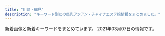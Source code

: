 ```yaml
---
title: "川崎・鶴見"
description: "キーワード別にの巨乳アジアン・チャイナエステ嬢情報をまとめました。"
---
```


新着画像と新着キーワードをまとめています。
2021年03月07日の情報です。

<DmmAffiliateIns />
<KeywordTable
  shops={
    [
    {
        "station": "JR\u9db4\u898b\u99c5\u6771\u53e3",
        "url": "https://hatsukoi.est.cm/",
        "keywords": {},
        "name": "\u521d\u604b",
        "img_links": []
    },
    {
        "name": "\u723d\u3084\u304b\u306a\u671d",
        "station": "JR\u5ddd\u5d0e\u99c5\u6771\u53e3",
        "keywords": {},
        "img_links": [
            "http://massage-salon.xyz/wp-content/uploads/2018/04/s4.jpg",
            "http://massage-salon.xyz/wp-content/uploads/2018/12/img_6766.jpg",
            "http://massage-salon.xyz/wp-content/uploads/2018/04/s3-500x467.jpg",
            "http://massage-salon.xyz/wp-content/uploads/2018/12/img_6768.jpg",
            "http://massage-salon.xyz/wp-content/uploads/2019/02/IMG_0144.jpg",
            "http://massage-salon.xyz/wp-content/themes/template-salon2/images/header-tel.png",
            "http://massage-salon.xyz/wp-content/uploads/2019/02/IMG_0142-500x750.jpg",
            "http://massage-salon.xyz/wp-content/uploads/2018/04/s3.jpg",
            "http://massage-salon.xyz/wp-content/themes/template-salon2/images/main3.jpg",
            "http://massage-salon.xyz/wp-content/uploads/2018/04/s2.jpg",
            "http://massage-salon.xyz/wp-content/uploads/2018/04/s4-500x467.jpg",
            "http://massage-salon.xyz/wp-content/uploads/2019/02/IMG_0144-185x300.jpg",
            "http://massage-salon.xyz/wp-content/uploads/2019/02/IMG_0144-500x750.jpg",
            "http://massage-salon.xyz/wp-content/uploads/2018/04/s2-500x467.jpg",
            "http://massage-salon.xyz/wp-content/themes/template-salon2/images/noimg.jpg",
            "http://massage-salon.xyz/wp-content/themes/template-salon2/images/main2.jpg",
            "http://massage-salon.xyz/wp-content/uploads/2019/03/IMG_0208-300x200.jpg",
            "http://massage-salon.xyz/wp-content/uploads/2018/04/s1-500x466.jpg",
            "http://cdn.dino-es.com/images/logo/200x40DinoEs.png",
            "http://massage-salon.xyz/wp-content/uploads/2018/04/s1.jpg",
            "http://massage-salon.xyz/wp-content/uploads/2019/02/IMG_0142-686x1024.jpg",
            "http://massage-salon.xyz/wp-content/uploads/2019/02/IMG_0142-201x300.jpg",
            "http://massage-salon.xyz/wp-content/themes/template-salon2/images/main1.jpg"
        ],
        "url": "http://massage-salon.xyz/"
    },
    {
        "station": "JR\u9db4\u898b\u99c5\u6771\u53e3",
        "keywords": {},
        "img_links": [],
        "name": "\u4eba\u9b5a\u306e\u604b",
        "url": "http://genkimori.ests.jp/"
    },
    {
        "keywords": {
            "E": 6,
            "D": 52,
            "86": 22,
            "82": 4,
            "85": 10,
            "87": 22
        },
        "station": "JR\u5ddd\u5d0e\u99c5\u6771\u53e3",
        "img_links": [
            "http://deli-esthe.jpn.mn/images/sp_tit_new.png",
            "http://deli-esthe.jpn.mn/images/img_tel.png",
            "http://deli-esthe.jpn.mn/photos/sites/66/2020/06/2020062113130967.jpg",
            "http://deli-esthe.jpn.mn/photos/sites/66/2020/10/2020100319272810.jpg",
            "http://deli-esthe.jpn.mn/images/sp_tit_staff02.png",
            "http://deli-esthe.jpn.mn/photos/sites/66/2019/12/2019120511182484.jpg",
            "http://deli-esthe.jpn.mn/images/tit_staff02.png",
            "http://deli-esthe.jpn.mn/images/maining.jpg",
            "http://deli-esthe.jpn.mn/images/top.jpg",
            "http://deli-esthe.jpn.mn/photos/sites/66/2020/06/2020062611321468.jpg",
            "http://deli-esthe.jpn.mn/images/tit_therapist.png",
            "http://deli-esthe.jpn.mn/images/tit_staff01.png",
            "http://deli-esthe.jpn.mn/photos/sites/66/2020/10/2020100318511352.jpg",
            "http://deli-esthe.jpn.mn/photos/sites/66/2019/12/2019120317372670.jpg",
            "http://deli-esthe.jpn.mn/photos/sites/66/2020/10/2020100319264630.jpg",
            "http://deli-esthe.jpn.mn/images/sp_tit_staff01.png",
            "http://deli-esthe.jpn.mn/photos/sites/66/2019/12/2019120317385167.jpg",
            "http://deli-esthe.jpn.mn/images/card.jpg",
            "http://deli-esthe.jpn.mn/photos/sites/66/2020/10/2020100319300327.jpg",
            "http://deli-esthe.jpn.mn/images/tit_new.png",
            "http://deli-esthe.jpn.mn/images/room3.jpg",
            "http://deli-esthe.jpn.mn/photos/sites/66/2020/10/2020100411161121.jpg",
            "http://deli-esthe.jpn.mn/images/sp_tit_therapist.png",
            "http://deli-esthe.jpn.mn/photos/sites/66/2020/10/2020101912375463.jpg",
            "http://deli-esthe.jpn.mn/images/sp_top.jpg",
            "http://deli-esthe.jpn.mn/photos/sites/66/2020/10/2020100411161767.jpg",
            "http://deli-esthe.jpn.mn/photos/sites/66/2020/10/2020100318512022.jpg",
            "http://deli-esthe.jpn.mn/images/room4.jpg",
            "http://deli-esthe.jpn.mn/images/room1.jpg",
            "http://deli-esthe.jpn.mn/images/room2.jpg",
            "http://deli-esthe.jpn.mn/photos/sites/66/2020/10/202010031927555.jpg",
            "http://deli-esthe.jpn.mn/photos/sites/66/2020/10/2020100319265441.jpg"
        ],
        "url": "http://deli-esthe.jpn.mn/",
        "name": "\u307c\u304f\u306e\u30c7\u30ea\u30a8\u30b9\u30c6"
    },
    {
        "keywords": {},
        "img_links": [],
        "url": "http://good.abnavi.info/",
        "name": "GooD",
        "station": "JR\u9db4\u898b\u99c5\u6771\u53e3"
    },
    {
        "station": "JR\u77e2\u5411\u99c5",
        "keywords": {
            "E": 14,
            "D": 14
        },
        "name": "For You",
        "img_links": [
            "http://nymphe-est.xyz/img/cast2/img2.jpg",
            "http://nymphe-est.xyz/img/tit5.png",
            "http://nymphe-est.xyz/img/tel2.png",
            "http://nymphe-est.xyz/img/cast1/img2-s.jpg",
            "http://nymphe-est.xyz/img/cast5/img1-s.jpg",
            "http://nymphe-est.xyz/img/cast5/img2-s.jpg",
            "http://nymphe-est.xyz/img/cast3/img1.jpg",
            "http://nymphe-est.xyz/img/cast3/img2.jpg",
            "http://nymphe-est.xyz/img/tit3.png",
            "http://nymphe-est.xyz/img/tit1.png",
            "http://nymphe-est.xyz/img/cast2/img3.jpg",
            "http://nymphe-est.xyz/img/cast3/img1-s.jpg",
            "http://nymphe-est.xyz/img/cast5/img3-s.jpg",
            "http://nymphe-est.xyz/img/cast3/img2-s.jpg",
            "http://nymphe-est.xyz/img/slide2-1.jpg",
            "http://nymphe-est.xyz/img/cast3/img3-s.jpg",
            "http://nymphe-est.xyz/img/phone.png",
            "http://nymphe-est.xyz/img/m6.png",
            "http://nymphe-est.xyz/img/m4.png",
            "http://nymphe-est.xyz/img/open.png",
            "http://nymphe-est.xyz/img/cg04.jpg",
            "http://nymphe-est.xyz/img/cast2/img1.jpg",
            "http://nymphe-est.xyz/img/cast5/img3.jpg",
            "http://nymphe-est.xyz/img/m1.png",
            "http://nymphe-est.xyz/img/tit2.png",
            "http://nymphe-est.xyz/img/cast1/img1.jpg",
            "http://nymphe-est.xyz/img/slide2-4.jpg",
            "http://nymphe-est.xyz/img/cast4/img2.jpg",
            "http://nymphe-est.xyz/img/cast4/img1-s.jpg",
            "http://nymphe-est.xyz/img/cast1/img1-s.jpg",
            "http://nymphe-est.xyz/img/cp-desc1sp.png",
            "http://nymphe-est.xyz/img/cp-ttl.png",
            "http://nymphe-est.xyz/img/cast6/img2.jpg",
            "http://nymphe-est.xyz/img/cast5/img1.jpg",
            "http://nymphe-est.xyz/img/cast5/img2.jpg",
            "http://nymphe-est.xyz/img/tit6.png",
            "http://nymphe-est.xyz/img/cast6/img2-s.jpg",
            "http://nymphe-est.xyz/img/cg03.jpg",
            "http://nymphe-est.xyz/img/cp-desc1.png",
            "http://nymphe-est.xyz/img/slide2-3.jpg",
            "http://nymphe-est.xyz/img/cast4/img1.jpg",
            "http://nymphe-est.xyz/img/cast6/img3.jpg",
            "http://nymphe-est.xyz/img/cast6/img1-s.jpg",
            "http://nymphe-est.xyz/img/cast1/img2.jpg",
            "http://nymphe-est.xyz/img/cast6/img1.jpg",
            "http://nymphe-est.xyz/img/cast2/img2-s.jpg",
            "http://nymphe-est.xyz/img/slide2-2.jpg",
            "http://nymphe-est.xyz/img/m2.png",
            "http://nymphe-est.xyz/img/cast2/img3-s.jpg",
            "http://nymphe-est.xyz/img/h1.png",
            "http://nymphe-est.xyz/img/cast2/img1-s.jpg",
            "http://nymphe-est.xyz/img/cast3/img3.jpg",
            "http://nymphe-est.xyz/img/cg01.jpg",
            "http://nymphe-est.xyz/img/m5.png",
            "http://nymphe-est.xyz/img/tit4.png",
            "http://nymphe-est.xyz/img/cg02.jpg",
            "http://nymphe-est.xyz/img/cast4/img2-s.jpg",
            "http://nymphe-est.xyz/img/cast6/img3-s.jpg",
            "http://nymphe-est.xyz/img/m3.png"
        ],
        "url": "http://nymphe-est.xyz/"
    },
    {
        "keywords": {
            "\u4e73": 2,
            "\u30bb\u30af\u30b7\u30fc": 4
        },
        "url": "http://www.crownman.tank.jp/",
        "name": "\u30af\u30e9\u30a6\u30f3\u30fbCrown",
        "station": "JR\u9db4\u898b\u99c5",
        "img_links": [
            "http://www.crownman.tank.jp/public/20191102-172721-416.jpeg",
            "http://www.crownman.tank.jp/public/20190103-235102-103.jpeg",
            "http://www.crownman.tank.jp/public/20210208-142304-974.jpeg",
            "http://www.crownman.tank.jp/public/20200922-152824-158.jpeg",
            "http://www.crownman.tank.jp/public/20190614-225752-699.jpeg",
            "http://www.crownman.tank.jp/public/20190928-012818-601.png",
            "http://www.crownman.tank.jp/public/20190404-200155-177.jpeg",
            "http://www.crownman.tank.jp/public/20190410-032921-983.jpeg",
            "http://www.crownman.tank.jp/public/20191208-161631-393.jpeg",
            "http://www.crownman.tank.jp/public/20181102-021404-733.jpeg",
            "http://www.crownman.tank.jp/images/scrollToTop.png",
            "http://www.crownman.tank.jp/public/20190809-023452-629.jpeg",
            "http://www.crownman.tank.jp/public/20210227-233346-627.jpeg",
            "http://www.crownman.tank.jp/public/20190512-114325-285.jpeg",
            "http://www.crownman.tank.jp/images/guest.png",
            "http://www.crownman.tank.jp/images/fj.png",
            "http://www.crownman.tank.jp/public/20200829-204316-579.jpeg",
            "http://www.crownman.tank.jp/public/20210226-091700-151.jpeg",
            "http://www.crownman.tank.jp/public/20181101-091932-723.jpeg",
            "http://www.crownman.tank.jp/images/contact.png",
            "http://www.crownman.tank.jp/ueditor/php/upload/image/20200828/1598625782230952.jpeg",
            "http://www.crownman.tank.jp/images/zj.png",
            "http://www.crownman.tank.jp/images/h3.jpg",
            "http://www.crownman.tank.jp/public/20181102-021343-999.jpeg",
            "http://www.crownman.tank.jp/public/20190928-232507-304.jpeg",
            "http://www.crownman.tank.jp/images/h02.jpg",
            "http://www.crownman.tank.jp/images/br.png",
            "http://www.crownman.tank.jp/public/20191122-211211-352.jpeg",
            "http://www.crownman.tank.jp/public/20191220-000813-127.jpeg",
            "http://www.crownman.tank.jp/public/20210128-093735-441.jpeg",
            "http://www.crownman.tank.jp/images/jt.png",
            "http://www.crownman.tank.jp/public/20210129-124855-823.jpeg",
            "http://www.crownman.tank.jp/ueditor/php/upload/image/20181102/1541123069868367.jpg",
            "http://www.crownman.tank.jp/images/h5.jpg",
            "http://www.crownman.tank.jp/images/br1.png",
            "http://www.crownman.tank.jp/images/xw.png",
            "http://www.crownman.tank.jp/public/20201225-105416-366.jpeg",
            "http://www.crownman.tank.jp/public/20210205-163450-850.jpeg",
            "http://www.crownman.tank.jp/public/20210205-013920-405.jpeg",
            "http://www.crownman.tank.jp/public/20201024-121027-887.jpeg",
            "http://www.crownman.tank.jp/public/20181126-115300-843.jpeg",
            "http://www.crownman.tank.jp/public/20201016-024617-911.jpeg",
            "http://www.crownman.tank.jp/public/20201010-151120-691.jpeg",
            "http://www.crownman.tank.jp/public/20181103-143855-981.jpeg",
            "http://www.crownman.tank.jp/public/20190321-014538-796.jpeg",
            "http://www.crownman.tank.jp/public/20200829-001214-615.jpeg",
            "http://www.crownman.tank.jp/public/20181102-021325-742.jpeg",
            "http://www.crownman.tank.jp/images/h01.jpg",
            "http://www.crownman.tank.jp/public/20201114-223303-188.jpeg",
            "http://www.crownman.tank.jp/public/20210219-091840-338.jpeg",
            "http://www.crownman.tank.jp/public/20210217-094543-773.jpeg",
            "http://www.crownman.tank.jp/images/lj.png",
            "http://www.crownman.tank.jp/public/20201015-184159-562.jpeg",
            "http://www.crownman.tank.jp/public/20191030-124226-262.jpeg",
            "http://www.crownman.tank.jp/public/20190516-130732-500.jpeg",
            "http://www.crownman.tank.jp/images/lyb.png",
            "http://www.crownman.tank.jp/public/20191115-170126-469.jpeg",
            "http://www.crownman.tank.jp/public/20201211-095701-493.jpeg",
            "http://www.crownman.tank.jp/public/20201211-095449-581.jpeg",
            "http://www.crownman.tank.jp/public/20210225-132107-806.jpeg",
            "http://www.crownman.tank.jp/images/h4.jpg",
            "http://www.crownman.tank.jp/public/20210214-132800-589.jpeg",
            "http://www.crownman.tank.jp/public/20181102-021419-221.jpeg"
        ]
    },
    {
        "keywords": {
            "100": 1,
            "\u30bb\u30af\u30b7\u30fc": 8,
            "G": 13,
            "\u30c0\u30a4\u30ca\u30de\u30a4\u30c8": 1
        },
        "img_links": [
            "https://www.pal-spa.com/img/blog/palspa_blog_20200316_aya6.jpg",
            "https://www.pal-spa.com/img/girl/pickup/pickup20200104064211.jpg",
            "https://www.pal-spa.com/img/girl/list/slist32552450a07c5e6fcf616569ce56276f28.jpg",
            "https://www.pal-spa.com/img/girl/list/sface9b20525be57ec14c2cab254b7f38bd4df.jpg",
            "https://www.pal-spa.com/img/girl/main/smain91489e4bc2f68cb6c1df5f2c0780e53ef2.jpg",
            "https://www.pal-spa.com/img/girl/main/smain212a4782a043e7ca29f58aba8d6552a2d6e.jpg",
            "https://www.pal-spa.com/img/girl/main/smain821caefc8aa890323cc659f5abf9da1937.jpg",
            "https://www.pal-spa.com/img/blog/palspa_blog_20200316_aya2.jpg",
            "https://www.pal-spa.com/img/girl/main/smain321552450a07c5e6fcf616569ce56276f28.jpg",
            "https://www.pal-spa.com/img/girl/main/smain349afba4e500f33ea543f800c8238c1f49.jpg",
            "https://www.pal-spa.com/img/material/noimg_b.jpg",
            "https://www.pal-spa.com/img/blog/postimage20191201161433.jpg",
            "https://www.pal-spa.com/img/blog/palspa_blog_20200113_miyuki7.jpg",
            "https://www.pal-spa.com/img/girl/main/smain31aa1148d56856a2cfde4a3dfdd8d1c5ed.jpg",
            "https://www.pal-spa.com/img/blog/postimage20210128110639.jpg",
            "https://www.pal-spa.com/img/blog/palspa_blog_20191204_erica4.jpg",
            "https://www.pal-spa.com/img/girl/main/smain2944975d1e88a92635112090a18fddfe496.jpg",
            "https://www.pal-spa.com/img/material/noimg_m.jpg",
            "https://www.pal-spa.com/img/blog/palspa_blog_20191201_kiki3.jpg",
            "https://www.pal-spa.com/img/girl/main/smain251b45d339d6509c6b7779e499e2a9b6ba6.jpg",
            "https://www.pal-spa.com/img/material/noimg_west.jpg",
            "https://www.pal-spa.com/img/camp/20210303_newface.jpg",
            "https://www.pal-spa.com/img/girl/main/smain252b45d339d6509c6b7779e499e2a9b6ba6.jpg",
            "https://www.pal-spa.com/img/girl/pickup/pickup20200822150116.jpg",
            "https://www.pal-spa.com/img/camp/camp_20210201.jpg",
            "https://www.pal-spa.com/img/girl/main/smain254b45d339d6509c6b7779e499e2a9b6ba6.jpg",
            "https://www.pal-spa.com/img/blog/palspa_blog_20191204_izumi5.jpg",
            "https://www.pal-spa.com/img/girl/list/swest34fb1e5b054a6796aafb6d24f36ac90950.jpg",
            "https://www.pal-spa.com/img/girl/list/swest259a92ee295305fdbc6e4cd5a68dad5216.jpg",
            "https://www.pal-spa.com/img/blog/palspa_blog_20191201_kiki5.jpg",
            "https://www.pal-spa.com/img/blog/postimage20200112225143.jpg",
            "https://www.pal-spa.com/img/blog/palspa_blog_20191201_kiki4.jpg",
            "https://www.pal-spa.com/img/girl/list/swest21a4782a043e7ca29f58aba8d6552a2d6e.jpg",
            "https://www.pal-spa.com/img/girl/main/smain32344cc176e6519c5cfcaa30cdb6b3d4ae6.jpg",
            "https://www.pal-spa.com/img/girl/list/slist2384c844601b0fd2f7aabfe4a5a12163b7.jpg",
            "https://www.pal-spa.com/img/girl/list/sface21a4782a043e7ca29f58aba8d6552a2d6e.jpg",
            "https://www.pal-spa.com/img/material/massage_sentai1.jpg",
            "https://www.pal-spa.com/img/girl/pickup/pickup20200923134207.jpg",
            "https://www.pal-spa.com/img/girl/list/slist9224bead323710d8ed7f0640125518c54.jpg",
            "https://www.pal-spa.com/img/girl/main/smain255b45d339d6509c6b7779e499e2a9b6ba6.jpg",
            "https://www.pal-spa.com/img/girl/main/smain424a6d03832c91a865b6562a3dc842e51a.jpg",
            "https://www.pal-spa.com/img/blog/palspa_blog_20191201_aica2.jpg",
            "https://www.pal-spa.com/img/girl/main/smain311813891f0a4f13a5dcec2552f803dff41.jpg",
            "https://www.pal-spa.com/img/girl/list/sface8aaf0584954cf78c6fa0e4d5235d359c9.jpg",
            "https://www.pal-spa.com/img/blog/palspa_blog_20200803_ai1.jpg",
            "https://www.pal-spa.com/img/blog/palspa_blog_20200113_miyuki8.jpg",
            "https://www.pal-spa.com/img/girl/list/slist29b91c9bcc8e157811f43836e0e81c7a7e.jpg",
            "https://www.pal-spa.com/img/blog/palspa_blog_20200113_miyuki1.jpg",
            "https://www.pal-spa.com/img/girl/list/slist41179e3d7fbd9c1dd52f6aa2a671ce0bd.jpg",
            "https://www.pal-spa.com/img/blog/palspa_blog_20200316_aya10.jpg",
            "https://www.pal-spa.com/img/girl/main/smain32244cc176e6519c5cfcaa30cdb6b3d4ae6.jpg",
            "https://www.pal-spa.com/img/girl/list/slist256b08026e0fe59c124751f4ba2dce9484.jpg",
            "https://www.pal-spa.com/img/blog/palspa_blog_20200316_aya1.jpg",
            "https://www.pal-spa.com/img/girl/main/smain3448922ce8484534d2b75a91ab7a300e6de.jpg",
            "https://www.pal-spa.com/img/girl/list/sface24254584407bed049e349a41c5443a4345.jpg",
            "https://www.pal-spa.com/img/blog/palspa_blog_20191201_yui5.jpg",
            "https://www.pal-spa.com/img/girl/list/swest31f19f00dae05be97f6dce6cb5dbe8eec8.jpg",
            "https://www.pal-spa.com/img/blog/palspa_blog_20200113_miyuki3.jpg",
            "https://www.pal-spa.com/img/girl/pickup/pickup20210120104719.jpg",
            "https://www.pal-spa.com/img/blog/palspa_blog_20191201_aica6.jpg",
            "https://www.pal-spa.com/img/girl/list/slist31991bce11ee745ecab812af3ff1cb34c6.jpg",
            "https://www.pal-spa.com/img/girl/list/sface2934a16061b4519bc353f475021810bbc2.jpg",
            "https://www.pal-spa.com/img/material/massage_siatu2.jpg",
            "https://www.pal-spa.com/img/girl/main/smain3438922ce8484534d2b75a91ab7a300e6de.jpg",
            "https://www.pal-spa.com/img/girl/list/slist2803b6e28547718e5f6d36e0d1c631fbcd.jpg",
            "https://www.pal-spa.com/img/girl/main/smain2924975d1e88a92635112090a18fddfe496.jpg",
            "https://www.pal-spa.com/img/blog/palspa_blog_20200803_ai9.jpg",
            "https://www.pal-spa.com/img/girl/main/smain314f04254ecea9c57f49748c46b01a7664c.jpg",
            "https://www.pal-spa.com/img/blog/palspa_blog_20200316_aya11.jpg",
            "https://www.pal-spa.com/img/blog/palspa_blog_20191201_yui6.jpg",
            "https://www.pal-spa.com/img/girl/list/sface232be10adc295a0fc3adfdb5b77838c4a7.jpg",
            "https://www.pal-spa.com/img/blog/palspa_blog_20200803_ai4.jpg",
            "https://www.pal-spa.com/img/material/massage_siatu1.jpg",
            "https://www.pal-spa.com/img/blog/palspa_blog_20191204_izumi3.jpg",
            "https://www.pal-spa.com/img/girl/main/smain32544cc176e6519c5cfcaa30cdb6b3d4ae6.jpg",
            "https://www.pal-spa.com/img/girl/main/smain295c66d8a8ea77ad563b7a5d4d245be38c5.jpg",
            "https://www.pal-spa.com/img/girl/main/smain92489e4bc2f68cb6c1df5f2c0780e53ef2.jpg",
            "https://www.pal-spa.com/img/girl/list/slist34fb1e5b054a6796aafb6d24f36ac90950.jpg",
            "https://www.pal-spa.com/img/girl/main/smain28209dcea86d45d39c34084233d3f05abd3.jpg",
            "https://www.pal-spa.com/img/blog/palspa_blog_20210120_haruka3.jpg",
            "https://www.pal-spa.com/img/blog/palspa_blog_20200803_ai3.jpg",
            "https://www.pal-spa.com/img/girl/main/smain281fd9bc58195da2c4f8c318534044e362e.jpg",
            "https://www.pal-spa.com/img/girl/main/smain851caefc8aa890323cc659f5abf9da1937.jpg",
            "https://www.pal-spa.com/img/girl/list/slist21c8c7f499c3f4da854e401c53978a3677.jpg",
            "https://www.pal-spa.com/img/girl/main/smain2322be10adc295a0fc3adfdb5b77838c4a7.jpg",
            "https://www.pal-spa.com/img/girl/main/smain285aa054b0383cc218664f07c55c4e1d3f0.jpg",
            "https://www.pal-spa.com/img/girl/main/smain284aa054b0383cc218664f07c55c4e1d3f0.jpg",
            "https://www.pal-spa.com/img/blog/palspa_blog_20191201_kiki6.jpg",
            "https://www.pal-spa.com/img/blog/palspa_blog_20191201_aica3.jpg",
            "https://www.pal-spa.com/img/girl/list/slist24940766e3a46af57756429b6407dea11e.jpg",
            "https://www.pal-spa.com/img/blog/palspa_blog_20191201_yui3.jpg",
            "https://www.pal-spa.com/img/blog/postimage20191205024522.jpg",
            "https://www.pal-spa.com/img/material/massage_siatu3.jpg",
            "https://www.pal-spa.com/img/girl/main/smain32aa1148d56856a2cfde4a3dfdd8d1c5ed.jpg",
            "https://www.pal-spa.com/img/girl/list/sface3c2ba25b14b61f54befa1ec672e487350.jpg",
            "https://www.pal-spa.com/img/blog/palspa_blog_20191204_izumi2.jpg",
            "https://www.pal-spa.com/img/girl/list/sface31f19f00dae05be97f6dce6cb5dbe8eec8.jpg",
            "https://www.pal-spa.com/img/blog/palspa_blog_20210120_haruka6.jpg",
            "https://www.pal-spa.com/img/girl/main/smain32444cc176e6519c5cfcaa30cdb6b3d4ae6.jpg",
            "https://www.pal-spa.com/img/blog/palspa_blog_20191204_erica6.jpg",
            "https://www.pal-spa.com/img/girl/main/smain2934975d1e88a92635112090a18fddfe496.jpg",
            "https://www.pal-spa.com/img/girl/list/sface2815022380c60cdc7043c4ec074cee02f5.jpg",
            "https://www.pal-spa.com/img/material/image_auth.png",
            "https://www.pal-spa.com/img/girl/main/smain241254584407bed049e349a41c5443a4345.jpg",
            "https://www.pal-spa.com/img/girl/pickup/pickup20200822001327.jpg",
            "https://www.pal-spa.com/img/blog/palspa_blog_20191201_aica4.jpg",
            "https://www.pal-spa.com/img/blog/palspa_blog_20200316_aya4.jpg",
            "https://www.pal-spa.com/img/material/massage_sentai3.jpg",
            "https://www.pal-spa.com/img/girl/list/sface32552450a07c5e6fcf616569ce56276f28.jpg",
            "https://www.pal-spa.com/img/blog/palspa_blog_20191201_yui2.jpg",
            "https://www.pal-spa.com/img/blog/palspa_blog_20191201_kiki7.jpg",
            "https://www.pal-spa.com/img/camp/camp_20210303sp.jpg",
            "https://www.pal-spa.com/img/blog/palspa_blog_20200316_aya5.jpg",
            "https://www.pal-spa.com/img/girl/main/smain2332be10adc295a0fc3adfdb5b77838c4a7.jpg",
            "https://www.pal-spa.com/img/girl/list/slist82771fec40d02127b42e7e4941a97d5e8.jpg",
            "https://www.pal-spa.com/img/blog/palspa_blog_20200803_ai8.jpg",
            "https://www.pal-spa.com/img/girl/main/smain253b45d339d6509c6b7779e499e2a9b6ba6.jpg",
            "https://www.pal-spa.com/img/girl/main/smain93489e4bc2f68cb6c1df5f2c0780e53ef2.jpg",
            "https://www.pal-spa.com/img/girl/main/smain95ef1bf25458f90407a4281129029fee02.jpg",
            "https://www.pal-spa.com/img/blog/postimage20191201162035.jpg",
            "https://www.pal-spa.com/img/blog/postimage20190615060904.jpg",
            "https://www.pal-spa.com/img/girl/main/smain242efb09e433a238cc9c94272805945bf96.jpg",
            "https://www.pal-spa.com/img/blog/palspa_blog_20191204_erica7.jpg",
            "https://www.pal-spa.com/img/blog/palspa_blog_20200316_aya8.jpg",
            "https://www.pal-spa.com/img/girl/main/smain2312be10adc295a0fc3adfdb5b77838c4a7.jpg",
            "https://www.pal-spa.com/img/girl/main/smain44b39a706bac6618b1571f7fdf4631427d.jpg",
            "https://www.pal-spa.com/img/girl/main/smain94ef1bf25458f90407a4281129029fee02.jpg",
            "https://www.pal-spa.com/img/blog/palspa_blog_20191201_aica1.jpg",
            "https://www.pal-spa.com/img/camp/camp_20210101min75.jpg",
            "https://www.pal-spa.com/img/girl/list/swest32552450a07c5e6fcf616569ce56276f28.jpg",
            "https://www.pal-spa.com/img/girl/main/smain34264ec295988800531cb0f78cdcfbcb9cf.jpg",
            "https://www.pal-spa.com/img/material/massage_sentai2.jpg",
            "https://www.pal-spa.com/img/girl/main/smain341fb1e5b054a6796aafb6d24f36ac90950.jpg",
            "https://www.pal-spa.com/img/blog/palspa_blog_20200113_miyuki6.jpg",
            "https://www.pal-spa.com/img/blog/palspa_blog_20200316_aya7.jpg",
            "https://www.pal-spa.com/img/girl/main/smain2342be10adc295a0fc3adfdb5b77838c4a7.jpg",
            "https://www.pal-spa.com/img/blog/palspa_blog_20210120_haruka1.jpg",
            "https://www.pal-spa.com/img/blog/palspa_blog_20200316_aya3.jpg",
            "https://www.pal-spa.com/img/blog/palspa_blog_20191204_erica3.jpg",
            "https://www.pal-spa.com/img/blog/palspa_blog_20200316_aya9.jpg",
            "https://www.pal-spa.com/img/girl/list/swest24254584407bed049e349a41c5443a4345.jpg",
            "https://www.pal-spa.com/img/girl/main/smain283aa054b0383cc218664f07c55c4e1d3f0.jpg",
            "https://www.pal-spa.com/img/girl/list/sface41179e3d7fbd9c1dd52f6aa2a671ce0bd.jpg",
            "https://www.pal-spa.com/img/girl/main/smain213a4782a043e7ca29f58aba8d6552a2d6e.jpg",
            "https://www.pal-spa.com/img/girl/list/slist3aa1148d56856a2cfde4a3dfdd8d1c5ed.jpg",
            "https://www.pal-spa.com/img/girl/list/swest95fea8ce189d2417d922eb9079627b3ac.jpg",
            "https://www.pal-spa.com/img/girl/main/smain831caefc8aa890323cc659f5abf9da1937.jpg",
            "https://www.pal-spa.com/img/girl/list/swest232be10adc295a0fc3adfdb5b77838c4a7.jpg",
            "https://www.pal-spa.com/img/blog/palspa_blog_20191201_aica7.jpg",
            "https://www.pal-spa.com/img/blog/palspa_blog_20200113_miyuki5.jpg",
            "https://www.pal-spa.com/img/girl/main/smain312cf1a94bbeb47fd61d9c8a0ac5715f220.jpg",
            "https://www.pal-spa.com/img/girl/main/smain43f417400ac5884575399559541bcf4c17.jpg",
            "https://www.pal-spa.com/img/blog/palspa_blog_20191201_yui4.jpg",
            "https://www.pal-spa.com/img/girl/main/smain2352be10adc295a0fc3adfdb5b77838c4a7.jpg",
            "https://www.pal-spa.com/img/blog/palspa_blog_20200113_miyuki4.jpg",
            "https://www.pal-spa.com/img/girl/list/swest2934a16061b4519bc353f475021810bbc2.jpg",
            "https://www.pal-spa.com/img/girl/list/swest3c2ba25b14b61f54befa1ec672e487350.jpg",
            "https://www.pal-spa.com/img/girl/main/smain3458922ce8484534d2b75a91ab7a300e6de.jpg",
            "https://www.pal-spa.com/img/blog/palspa_blog_20200803_ai6.jpg",
            "https://www.pal-spa.com/img/blog/palspa_blog_20191204_erica2.jpg",
            "https://www.pal-spa.com/img/girl/list/swest41179e3d7fbd9c1dd52f6aa2a671ce0bd.jpg",
            "https://www.pal-spa.com/img/girl/main/smain313cf1a94bbeb47fd61d9c8a0ac5715f220.jpg",
            "https://www.pal-spa.com/img/blog/palspa_blog_20191204_izumi1.jpg",
            "https://www.pal-spa.com/img/blog/palspa_blog_20200113_miyuki2.jpg",
            "https://www.pal-spa.com/img/girl/main/smain211a4782a043e7ca29f58aba8d6552a2d6e.jpg",
            "https://www.pal-spa.com/img/girl/list/swest2815022380c60cdc7043c4ec074cee02f5.jpg",
            "https://www.pal-spa.com/img/blog/palspa_blog_20210120_haruka4.jpg",
            "https://www.pal-spa.com/img/blog/palspa_blog_20200803_ai7.jpg",
            "https://www.pal-spa.com/img/girl/main/smain339afba4e500f33ea543f800c8238c1f49.jpg",
            "https://www.pal-spa.com/img/girl/main/smain315f04254ecea9c57f49748c46b01a7664c.jpg",
            "https://www.pal-spa.com/img/blog/postimage20200805131611.jpg",
            "https://www.pal-spa.com/img/girl/main/smain81aaf0584954cf78c6fa0e4d5235d359c9.jpg",
            "https://www.pal-spa.com/img/blog/palspa_blog_20191201_kiki1.jpg",
            "https://www.pal-spa.com/img/material/noimg_f.jpg",
            "https://www.pal-spa.com/img/girl/pickup/pickup20200730025343.jpg",
            "https://www.pal-spa.com/img/blog/postimage20190823184018.jpg",
            "https://www.pal-spa.com/img/blog/palspa_blog_20191204_izumi4.jpg",
            "https://www.pal-spa.com/img/girl/list/sface34fb1e5b054a6796aafb6d24f36ac90950.jpg",
            "https://www.pal-spa.com/img/blog/palspa_blog_20191201_aica5.jpg",
            "https://www.pal-spa.com/img/blog/palspa_blog_20191204_erica1.jpg",
            "https://www.pal-spa.com/img/blog/postimage20191201160113.jpg",
            "https://www.pal-spa.com/img/blog/postimage20191201160850.jpg",
            "https://www.pal-spa.com/img/girl/main/smain214a4782a043e7ca29f58aba8d6552a2d6e.jpg",
            "https://www.pal-spa.com/img/blog/postimage20191205024146.jpg",
            "https://www.pal-spa.com/img/blog/palspa_blog_20191201_yui7.jpg",
            "https://www.pal-spa.com/img/blog/palspa_blog_20200803_ai5.jpg",
            "https://www.pal-spa.com/img/blog/palspa_blog_20191201_kiki2.jpg",
            "https://www.pal-spa.com/img/girl/main/smain215a4782a043e7ca29f58aba8d6552a2d6e.jpg",
            "https://www.pal-spa.com/img/blog/postimage20190909035711.jpg",
            "https://www.pal-spa.com/img/girl/list/swest81caefc8aa890323cc659f5abf9da1937.jpg",
            "https://www.pal-spa.com/img/girl/main/smain29126f46703ae5614cc6531d2d744ef64cb.jpg",
            "https://www.pal-spa.com/img/blog/palspa_blog_20191204_izumi7.jpg",
            "https://www.pal-spa.com/img/girl/main/smain411179e3d7fbd9c1dd52f6aa2a671ce0bd.jpg",
            "https://www.pal-spa.com/img/blog/palspa_blog_20200803_ai2.jpg",
            "https://www.pal-spa.com/img/girl/main/smain841caefc8aa890323cc659f5abf9da1937.jpg",
            "https://www.pal-spa.com/img/blog/palspa_blog_20191204_erica5.jpg",
            "https://www.pal-spa.com/img/blog/palspa_blog_20210120_haruka5.jpg",
            "https://www.pal-spa.com/img/blog/postimage20200316071533.jpg",
            "https://www.pal-spa.com/img/blog/palspa_blog_20191204_izumi6.jpg",
            "https://www.pal-spa.com/img/girl/list/sface259a92ee295305fdbc6e4cd5a68dad5216.jpg",
            "https://www.pal-spa.com/img/blog/palspa_blog_20191201_yui1.jpg"
        ],
        "url": "https://www.pal-spa.com/",
        "station": "JR\u9db4\u898b\u99c5\u6771\u53e3",
        "name": "Men\u2019s Pal Spa\u30fb\u30e1\u30f3\u30ba\u30d1\u30eb\u30b9\u30d1"
    },
    {
        "name": "Yulala",
        "url": "http://esthe-heal.com/",
        "keywords": {
            "C": 23
        },
        "station": "JR\u9db4\u898b\u99c5\u6771\u53e3",
        "img_links": [
            "http://esthe-heal.com/staff/aya/01.jpg",
            "http://esthe-heal.com/pic/head.jpg",
            "http://esthe-heal.com/staff/sizuka/01.jpg",
            "http://esthe-heal.com/staff/rui/01mb.jpg",
            "http://esthe-heal.com/staff/kana/01mb.jpg",
            "http://esthe-heal.com/staff/mimi/01.jpg",
            "http://esthe-heal.com/staff/kaori/01.jpg",
            "http://esthe-heal.com/staff/haruna/01mb.jpg",
            "http://esthe-heal.com/staff/sakura/01.jpg",
            "http://esthe-heal.com/staff/rui/01.jpg",
            "http://esthe-heal.com/img/att.jpg",
            "http://esthe-heal.com/staff/sizuka/01mb.jpg",
            "http://esthe-heal.com/staff/sayuri/01mb.jpg",
            "http://esthe-heal.com/img/ttl_pickup.png",
            "http://esthe-heal.com/staff/mimi/01mb.jpg",
            "http://esthe-heal.com/img/ttl_staff.png",
            "http://esthe-heal.com/staff/yuki/01mb.jpg",
            "http://esthe-heal.com/staff/kaori/01mb.jpg",
            "http://esthe-heal.com/staff/aya/01mb.jpg",
            "http://esthe-heal.com/staff/miho/01mb.jpg",
            "http://esthe-heal.com/staff/sayuri/01.jpg",
            "http://esthe-heal.com/staff/rubi/01.jpg",
            "http://esthe-heal.com/img/link/koko_234x60.png",
            "http://esthe-heal.com/staff/haruna/01.jpg",
            "http://esthe-heal.com/staff/momo/01mb.jpg",
            "http://esthe-heal.com/staff/momo/01.jpg",
            "http://esthe-heal.com/staff/kana/01.jpg",
            "http://esthe-heal.com/i/files/homeimg.jpg",
            "http://esthe-heal.com/img/ttl_recbnr.png",
            "http://esthe-heal.com/img/ttl_wnew.png",
            "http://esthe-heal.com/staff/yuyu/01mb.jpg",
            "http://esthe-heal.com/staff/yuki/01.jpg",
            "http://esthe-heal.com/img/ttl_mobile.png",
            "http://esthe-heal.com/staff/miho/01.jpg",
            "http://esthe-heal.com/staff/sakura/01mb.jpg",
            "http://esthe-heal.com/staff/rubi/01mb.jpg",
            "http://esthe-heal.com/staff/yuyu/01.jpg"
        ]
    },
    {
        "url": "https://hitomebore.tokyo/",
        "name": "\u4e00\u76ee\u60da\u308c",
        "station": "JR\u9db4\u898b\u99c5\u6771\u53e3",
        "img_links": [
            "https://hitomebore.tokyo/img/r3.jpg",
            "https://hitomebore.tokyo/img/images/nav_04.png",
            "https://hitomebore.tokyo/img/images/nav_06.png",
            "https://hitomebore.tokyo/img/r2.jpg",
            "https://hitomebore.tokyo/img/r1.jpg",
            "https://hitomebore.tokyo/img/r4.jpg",
            "https://hitomebore.tokyo/img/images/nav_03.png",
            "https://hitomebore.tokyo/img/images/nav_05.png",
            "https://hitomebore.tokyo/img/images/nav_01.png",
            "https://hitomebore.tokyo/img/images/nav_02.png"
        ],
        "keywords": {}
    },
    {
        "img_links": [
            "http://iyashi-kaze.oks.bz/photos/sites/65/2020/01/2020011010172383.jpg",
            "http://iyashi-kaze.oks.bz/images/s_news.png",
            "http://iyashi-kaze.oks.bz/photos/sites/65/2020/01/2020011010173060.jpg",
            "http://iyashi-kaze.oks.bz/images/room4.jpg",
            "http://iyashi-kaze.oks.bz/images/top.jpg",
            "http://iyashi-kaze.oks.bz/images/s_pick.png",
            "http://iyashi-kaze.oks.bz/images/s_link.png",
            "http://iyashi-kaze.oks.bz/images/service3.jpg",
            "http://iyashi-kaze.oks.bz/images/end.jpg",
            "http://iyashi-kaze.oks.bz/images/room5.jpg",
            "http://iyashi-kaze.oks.bz/images/service2.jpg",
            "http://iyashi-kaze.oks.bz/images/1.jpg",
            "http://iyashi-kaze.oks.bz/images/s_service.png",
            "http://iyashi-kaze.oks.bz/images/room1.jpg",
            "http://iyashi-kaze.oks.bz/images/service4.jpg",
            "http://iyashi-kaze.oks.bz/images/room3.jpg",
            "http://iyashi-kaze.oks.bz/images/room2.jpg",
            "http://iyashi-kaze.oks.bz/photos/sites/65/2020/01/2020011010172726.jpg",
            "http://iyashi-kaze.oks.bz/photos/sites/65/2020/01/202001101017196.jpg",
            "http://iyashi-kaze.oks.bz/images/service1.jpg",
            "http://iyashi-kaze.oks.bz/images/s_staff.png",
            "http://iyashi-kaze.oks.bz/images/room6.jpg"
        ],
        "keywords": {
            "D": 15,
            "C": 5,
            "86": 15,
            "84": 5
        },
        "name": "\u7652\u3057\u98a8\uff5e\u3044\u3084\u3057\u304b\u305c\uff5e",
        "url": "http://iyashi-kaze.oks.bz/",
        "station": "JR\u5ddd\u5d0e\u99c5\u6771\u53e3"
    },
    {
        "station": "\u4eac\u6025\u9db4\u898b\u99c5\u6771\u53e3",
        "url": "http://baburin.iest.info/",
        "img_links": [
            "http://baburin.iest.info/images/s_face.jpg",
            "http://baburin.iest.info/photos/sites/2/2018/10/2018103017042054.jpg",
            "http://baburin.iest.info/photos/sites/2/2018/06/2018063004421199.jpg",
            "http://baburin.iest.info/photos/sites/2/2020/02/2020021216314936.jpg",
            "http://baburin.iest.info/photos/sites/2/2020/10/2020100615314175.jpg",
            "http://baburin.iest.info/photos/sites/2/2018/07/2018072409124390.jpg",
            "http://baburin.iest.info/images/s_staff.jpg",
            "http://baburin.iest.info/images/s_info.jpg",
            "http://baburin.iest.info/images/acc.jpg",
            "http://baburin.iest.info/photos/sites/2/2019/12/2019121112381870.jpg",
            "http://baburin.iest.info/images/mibile.jpg",
            "http://baburin.iest.info/photos/sites/2/2018/06/2018062508384319.jpg",
            "http://baburin.iest.info/photos/sites/2/2019/06/2019062312555740.jpg",
            "http://baburin.iest.info/images/acc1.jpg",
            "http://baburin.iest.info/images/s_news.jpg",
            "http://baburin.iest.info/photos/sites/2/2019/12/2019121012271150.jpg",
            "http://baburin.iest.info/photos/sites/2/2018/09/2018091006542340.jpg",
            "http://baburin.iest.info/photos/sites/2/2018/12/2018120114132410.jpg",
            "http://baburin.iest.info/photos/sites/2/2019/12/2019121012234134.jpg",
            "http://baburin.iest.info/images/staff0.jpg",
            "http://baburin.iest.info/photos/sites/2/2018/03/1.jpg",
            "http://baburin.iest.info/photos/sites/2/2018/11/2018112214225177.jpg",
            "http://baburin.iest.info/photos/sites/2/2020/02/2020020617495273.jpg",
            "http://baburin.iest.info/images/s_pick.jpg",
            "http://baburin.iest.info/photos/sites/2/2019/12/2019121012290043.jpg",
            "http://baburin.iest.info/images/top.png"
        ],
        "keywords": {
            "87": 133,
            "88": 17,
            "83": 19,
            "D": 188,
            "86": 76,
            "85": 57,
            "E": 19,
            "82": 19,
            "C": 76
        },
        "name": "\u30d0\u30d6\u308a\u3093\u5a18"
    },
    {
        "station": "JR\u5ddd\u5d0e\u99c5\u897f\u53e3",
        "url": "http://seifuku.esnavi.work/",
        "img_links": [
            "http://seifuku.esnavi.work/2/uploadimg/1602612378.jpeg",
            "http://seifuku.esnavi.work/2/uploadimg/1594168852.jpg",
            "http://seifuku.esnavi.work/news.png",
            "http://seifuku.esnavi.work/2/uploadimg/1594168953.jpg",
            "http://seifuku.esnavi.work/s_staff.png",
            "http://seifuku.esnavi.work/nei3.jpg",
            "http://seifuku.esnavi.work/s_massage.png",
            "http://seifuku.esnavi.work/top.png",
            "http://seifuku.esnavi.work/2/uploadimg/1614883193.jpeg",
            "http://seifuku.esnavi.work/int2.png",
            "http://seifuku.esnavi.work/biaoti.jpg",
            "http://seifuku.esnavi.work/2/uploadimg/1594168989.jpg",
            "http://seifuku.esnavi.work/2.png",
            "http://seifuku.esnavi.work/nei5.jpg",
            "http://seifuku.esnavi.work/staff1.jpg",
            "http://seifuku.esnavi.work/6.jpg",
            "http://seifuku.esnavi.work/massage1.png",
            "http://seifuku.esnavi.work/1.png",
            "http://seifuku.esnavi.work/nei_bj3.jpg",
            "http://seifuku.esnavi.work/2/uploadimg/1594168894.jpg",
            "http://seifuku.esnavi.work/2/uploadimg/1594168912.jpg"
        ],
        "keywords": {
            "88": 1,
            "D": 1,
            "83": 2,
            "\u30bb\u30af\u30b7\u30fc": 2,
            "89": 1,
            "C": 2,
            "87": 1,
            "86": 2
        },
        "name": "\u5236\u670d\u7f8e\u5c11\u5973"
    },
    {
        "img_links": [
            "http://tsurumi-est.xyz/g1.jpg",
            "http://tsurumi-est.xyz/images/int1.jpg",
            "http://tsurumi-est.xyz/images/top.jpg",
            "http://tsurumi-est.xyz/images/s_staff.png",
            "http://tsurumi-est.xyz/images/g3.jpg",
            "http://tsurumi-est.xyz/images/g0.jpg",
            "http://tsurumi-est.xyz/images/int2.jpg",
            "http://tsurumi-est.xyz/images/g5.jpg",
            "http://tsurumi-est.xyz/images/mens-esthe1.png",
            "http://tsurumi-est.xyz/images/flash.jpg",
            "http://tsurumi-est.xyz/g3.jpg",
            "http://tsurumi-est.xyz/images/g1.jpg",
            "http://momipara.jp/img/link/momi88.jpg",
            "http://tsurumi-est.xyz/images/g2.jpg",
            "http://tsurumi-est.xyz/images/flash2.jpg",
            "http://tsurumi-est.xyz/images/s_staff1.png",
            "http://tsurumi-est.xyz/g0.jpg",
            "http://tsurumi-est.xyz/images/mobile.png",
            "http://cdn.dino-es.com/images/logo/88x31NewDinoEs.png",
            "http://tsurumi-est.xyz/g2.jpg"
        ],
        "name": "Smile",
        "keywords": {
            "E": 2,
            "D": 4,
            "C": 16
        },
        "station": "\u4eac\u6025\u9db4\u898b\u99c5\u6771\u53e3",
        "url": "http://tsurumi-est.xyz/"
    },
    {
        "img_links": [
            "https://tsurumi-mensesthe.com/footer/footer-line.png",
            "https://tsurumi-mensesthe.com/images/qrcode.png",
            "https://tsurumi-mensesthe.com/staff/sora-top.jpg",
            "https://tsurumi-mensesthe.com/images/esthe1.jpg",
            "https://tsurumi-mensesthe.com/staff/yura-s1.jpg",
            "https://tsurumi-mensesthe.com/staff/satomi-s3.jpg",
            "https://tsurumi-mensesthe.com/staff/momoka-l2.jpg",
            "https://tsurumi-mensesthe.com/staff/sachi-s3.jpg",
            "https://tsurumi-mensesthe.com/room/room-l3.jpg",
            "https://tsurumi-mensesthe.com/staff/satomi-l2.jpg",
            "https://tsurumi-mensesthe.com/staff/sachi-top.jpg",
            "https://inage-mensesthe.com/icon/facebook.png",
            "https://inage-mensesthe.com/icon/yelp.png",
            "https://tsurumi-mensesthe.com/massage/2021/03/01/miki-s1.jpg",
            "https://tsurumi-mensesthe.com/staff/riri-top.jpg",
            "https://tsurumi-mensesthe.com/images/header3.png",
            "https://tsurumi-mensesthe.com/staff/momoka-s1.jpg",
            "https://tsurumi-mensesthe.com/images/clear.png",
            "https://tsurumi-mensesthe.com/staff/momoka-s2.jpg",
            "https://tsurumi-mensesthe.com/staff/satomi-s1.jpg",
            "https://tsurumi-mensesthe.com/room/room-l1.jpg",
            "https://tsurumi-mensesthe.com/staff/sora-l2.jpg",
            "https://tsurumi-mensesthe.com/footer/footer-staff.png",
            "https://tsurumi-mensesthe.com/staff/sachi-l4.jpg",
            "https://tsurumi-mensesthe.com/staff/yura-l1.jpg",
            "https://tsurumi-mensesthe.com/staff/miki-s2.jpg",
            "https://tsurumi-mensesthe.com/images/main-sp.jpg",
            "https://tsurumi-mensesthe.com/staff/miki-s1.jpg",
            "https://tsurumi-mensesthe.com/images/main1.jpg",
            "https://tsurumi-mensesthe.com/staff/riri-s2.jpg",
            "https://tsurumi-mensesthe.com/massage/2021/02/13/risa-s1.jpg",
            "https://tsurumi-mensesthe.com/staff/yura-s2.jpg",
            "https://tsurumi-mensesthe.com/staff/riri-s1.jpg",
            "https://tsurumi-mensesthe.com/room/room-l4.jpg",
            "https://tsurumi-mensesthe.com/staff/riri-l1.jpg",
            "https://tsurumi-mensesthe.com/images/esthe4.jpg",
            "https://tsurumi-mensesthe.com/staff/miki-l1.jpg",
            "https://tsurumi-mensesthe.com/room/room-l2.jpg",
            "https://tsurumi-mensesthe.com/images/esthe3.jpg",
            "https://tsurumi-mensesthe.com/staff/sachi-l1.jpg",
            "https://tsurumi-mensesthe.com/staff/sachi-s2.jpg",
            "https://tsurumi-mensesthe.com/massage/2021/01/05/stand-by.jpg",
            "https://tsurumi-mensesthe.com/icon/twitter.png",
            "https://tsurumi-mensesthe.com/icon/yelp.png",
            "https://tsurumi-mensesthe.com/staff/yura-l3.jpg",
            "https://tsurumi-mensesthe.com/staff/satomi-l1.jpg",
            "https://tsurumi-mensesthe.com/staff/sachi-s4.jpg",
            "https://tsurumi-mensesthe.com/massage/2020/11/22/coco-s3.jpg",
            "https://tsurumi-mensesthe.com/icon/facebook.png",
            "https://tsurumi-mensesthe.com/staff/satomi-s2.jpg",
            "https://inage-mensesthe.com/icon/line.png",
            "https://tsurumi-mensesthe.com/staff/momoka-l1.jpg",
            "https://tsurumi-mensesthe.com/staff/yura-s3.jpg",
            "https://tsurumi-mensesthe.com/footer/footer-tel.png",
            "https://tsurumi-mensesthe.com/staff/sachi-l3.jpg",
            "https://tsurumi-mensesthe.com/staff/sachi-l2.jpg",
            "https://tsurumi-mensesthe.com/staff/sachi-s1.jpg",
            "https://tsurumi-mensesthe.com/staff/yura-l2.jpg",
            "https://tsurumi-mensesthe.com/staff/sora-s2.jpg",
            "https://tsurumi-mensesthe.com/staff/riri-l2.jpg",
            "https://tsurumi-mensesthe.com/icon/line.png",
            "https://tsurumi-mensesthe.com/staff/sora-l1.jpg",
            "https://tsurumi-mensesthe.com/staff/sora-s1.jpg",
            "https://inage-mensesthe.com/icon/twitter.png",
            "https://tsurumi-mensesthe.com/staff/miki-top.jpg",
            "https://tsurumi-mensesthe.com/staff/miki-l2.jpg",
            "https://tsurumi-mensesthe.com/staff/yura-top.jpg",
            "https://tsurumi-mensesthe.com/staff/momoka-top.jpg",
            "https://tsurumi-mensesthe.com/staff/momoka-s3.jpg",
            "https://tsurumi-mensesthe.com/staff/satomi-top.jpg",
            "https://tsurumi-mensesthe.com/staff/satomi-l3.jpg",
            "https://tsurumi-mensesthe.com/staff/momoka-l3.jpg",
            "https://tsurumi-mensesthe.com/images/esthe2.jpg"
        ],
        "url": "https://tsurumi-mensesthe.com/",
        "name": "sweet",
        "keywords": {
            "85": 16,
            "87": 8,
            "88": 16,
            "86": 8,
            "90": 8
        },
        "station": "JR\u9db4\u898b\u99c5\u897f\u53e3"
    },
    {
        "url": "https://moon-beauty.jp/",
        "name": "\u6708\u4e0b\u7f8e\u4eba",
        "keywords": {
            "86": 12,
            "88": 12,
            "D": 30,
            "C": 24,
            "87": 12,
            "\u30bb\u30af\u30b7\u30fc": 2,
            "85": 12,
            "89": 6
        },
        "img_links": [
            "https://moon-beauty.jp/wp/wp-content/uploads/2017/12/1d7d7d3df21218cb91cce28ca987dca8-700x1246.jpg",
            "https://moon-beauty.jp/wp/wp-content/uploads/2017/11/27e7586ba3689c74b6428ec7dbfe02a6.jpg",
            "https://moon-beauty.jp/wp/wp-content/uploads/2017/12/dde33c6f84f42b29abc164fed911749d-700x1246.jpg",
            "https://moon-beauty.jp/images/costume/sailorgirl01.png",
            "https://moon-beauty.jp/wp/wp-content/uploads/2017/11/6a08b9c7e55a068553569af35285dd93.jpg",
            "https://moon-beauty.jp/wp/wp-content/uploads/2019/09/1910campaign01-700x327.png",
            "https://moon-beauty.jp/wp/wp-content/uploads/2017/12/11e78c1189d1307c1c0528ca01cf193e.jpg",
            "https://moon-beauty.jp/wp/wp-content/uploads/2019/12/xmas2019_2-700x327.jpg",
            "https://moon-beauty.jp/wp/wp-content/uploads/2019/07/1907campaign01.png",
            "https://moon-beauty.jp/wp/wp-content/uploads/2019/07/1907campaign02.png",
            "https://moon-beauty.jp/wp/wp-content/uploads/2019/07/1907campaign01-700x327.png",
            "https://moon-beauty.jp/images/staff/rika22_02.png",
            "https://moon-beauty.jp/wp/wp-content/uploads/2017/11/top01-1.png",
            "https://moon-beauty.jp/wp/wp-content/uploads/2019/12/xmas2019_2.jpg",
            "https://moon-beauty.jp/wp/wp-content/uploads/2017/11/6.png",
            "https://moon-beauty.jp/images/costume/nursegirl002.png",
            "https://moon-beauty.jp/images/staff/staff.png",
            "https://moon-beauty.jp/images/staff/nana25_01.png",
            "https://moon-beauty.jp/wp/wp-content/uploads/2020/09/mirai_info.png",
            "https://moon-beauty.jp/wp/wp-content/uploads/2018/11/1811campaign.png",
            "https://moon-beauty.jp/images/staff/hikari23_01.png",
            "https://moon-beauty.jp/images/costume/sailorgirl02.png",
            "https://moon-beauty.jp/wp/wp-content/uploads/2021/01/202102campaign.png",
            "https://moon-beauty.jp/wp/wp-content/uploads/2020/09/rika_info.png",
            "https://moon-beauty.jp/images/staff/izumi23_01.png",
            "https://moon-beauty.jp/wp/wp-content/uploads/2017/12/3985d5f04f99b7c5a1b4662bcc831575.jpg",
            "https://moon-beauty.jp/wp/wp-content/uploads/2020/09/costume.png",
            "https://moon-beauty.jp/images/staff/emi24_1.png",
            "https://moon-beauty.jp/wp/wp-content/uploads/2017/11/4.png",
            "https://moon-beauty.jp/wp/wp-content/uploads/2017/11/top03.png",
            "https://moon-beauty.jp/wp/wp-content/uploads/2017/11/mb_interior01.png",
            "https://moon-beauty.jp/wp/wp-content/uploads/2019/11/1911campaign01.png",
            "https://moon-beauty.jp/wp/wp-content/uploads/2017/11/1.png",
            "https://moon-beauty.jp/images/staff/ran23_01.png",
            "https://moon-beauty.jp/wp/wp-content/uploads/2017/11/3.png",
            "https://moon-beauty.jp/wp/wp-content/uploads/2017/11/mb_front.png",
            "https://moon-beauty.jp/images/costume/cheergirl01.png",
            "https://moon-beauty.jp/wp/wp-content/uploads/2017/11/mb_shower.png",
            "https://moon-beauty.jp/wp/wp-content/uploads/2017/12/3addf91ad6b786b4c3fd2e4322dc1181-700x1246.jpg",
            "https://moon-beauty.jp/wp/wp-content/uploads/2019/09/1910campaign02-700x327.png",
            "https://moon-beauty.jp/wp/wp-content/uploads/2017/11/6a08b9c7e55a068553569af35285dd93-700x1244.jpg",
            "https://moon-beauty.jp/wp/wp-content/uploads/2018/09/mb_front4.png",
            "https://moon-beauty.jp/images/costume/cabinattendant01.png",
            "https://moon-beauty.jp/wp/wp-content/uploads/2019/12/xmas2019.jpg",
            "https://moon-beauty.jp/images/costume/cheergirl02.png",
            "https://moon-beauty.jp/images/costume/cabinattendant02.png",
            "https://moon-beauty.jp/wp/wp-content/uploads/2017/11/play.png",
            "https://moon-beauty.jp/images/staff/mirai23.png",
            "https://moon-beauty.jp/images/staff/eri21_01.png",
            "https://moon-beauty.jp/images/campaign2017.jpg",
            "https://moon-beauty.jp/wp/wp-content/uploads/2017/11/484697b90c0612750e1d8c7c971a16f8.jpg",
            "https://moon-beauty.jp/wp/wp-content/uploads/2020/06/202006campaign-700x327.png",
            "https://moon-beauty.jp/wp/wp-content/uploads/2020/09/nana_info.png",
            "https://moon-beauty.jp/images/costume/nursegirl01.png",
            "https://moon-beauty.jp/wp/wp-content/uploads/2017/11/top02.png",
            "https://moon-beauty.jp/images/staff/hikari23_02.png",
            "https://moon-beauty.jp/wp/wp-content/uploads/2017/11/mb_front2.png",
            "https://moon-beauty.jp/wp/wp-content/uploads/2017/12/dde33c6f84f42b29abc164fed911749d.jpg",
            "https://moon-beauty.jp/images/staff/rika22_01.png",
            "https://moon-beauty.jp/wp/wp-content/uploads/2017/12/7e6728877b7be3eba7dacfced12e3481.jpg",
            "https://moon-beauty.jp/wp/wp-content/uploads/2017/11/5.png",
            "https://moon-beauty.jp/images/staff/nana25_02.png",
            "https://moon-beauty.jp/wp/wp-content/uploads/2018/09/mb_road02.png",
            "https://moon-beauty.jp/wp/wp-content/uploads/2017/11/27e7586ba3689c74b6428ec7dbfe02a6-700x1244.jpg",
            "https://moon-beauty.jp/wp/wp-content/uploads/2019/07/1907campaign02-700x327.png",
            "https://moon-beauty.jp/wp/wp-content/uploads/2017/12/1d7d7d3df21218cb91cce28ca987dca8.jpg",
            "https://moon-beauty.jp/wp/wp-content/uploads/2017/11/9ac2dcf4d411d36df940a44359d1e597.jpg",
            "https://moon-beauty.jp/wp/wp-content/uploads/2017/11/campaign1711-700x327.jpg",
            "https://moon-beauty.jp/wp/wp-content/uploads/2017/12/3addf91ad6b786b4c3fd2e4322dc1181.jpg",
            "https://moon-beauty.jp/wp/wp-content/uploads/2019/11/1911campaign01-700x327.png",
            "https://moon-beauty.jp/wp/wp-content/uploads/2017/11/top01-1-700x459.png",
            "https://moon-beauty.jp/wp/wp-content/uploads/2020/01/2002campaign-700x327.png",
            "https://moon-beauty.jp/images/staff/momoka22_01.png"
        ],
        "station": "JR\u9db4\u898b\u99c5\u6771\u53e3"
    },
    {
        "keywords": {},
        "img_links": [
            "http://www.iyasi-massage.com/images/gallery/gallery_402.jpg",
            "http://www.iyasi-massage.com/images/staff/sta_0z9.jpg",
            "http://www.iyasi-massage.com/images/staff/sta_0z10.jpg",
            "http://www.iyasi-massage.com/images/staff/sta_0z12.jpg",
            "http://www.iyasi-massage.com/images/staff/sta_010.jpg",
            "http://www.iyasi-massage.com/images/staff_one/staff_one_03.jpg",
            "http://www.iyasi-massage.com/images/staff/sta_03.jpg",
            "http://www.iyasi-massage.com/images/home/QR.png",
            "http://www.iyasi-massage.com/images/staff/sta_06.jpg",
            "http://www.iyasi-massage.com/images/gallery/gallery_01.jpg",
            "http://www.iyasi-massage.com/images/home/top_qp.jpg",
            "http://www.iyasi-massage.com/images/top/top_01.jpg",
            "http://www.iyasi-massage.com/images/staff_image/staff_d06.jpg",
            "http://www.iyasi-massage.com/images/staff_one/staff_one_top.jpg",
            "http://www.iyasi-massage.com/images/top/top_05.jpg",
            "http://www.iyasi-massage.com/images/top/top_08.png",
            "http://www.iyasi-massage.com/images/gallery/gallery_403.jpg",
            "http://www.iyasi-massage.com/images/staff_one/staff_one_08.png",
            "http://www.iyasi-massage.com/images/staff_one/staff_one_07.png",
            "http://www.iyasi-massage.com/images/staff/sta_0z6.jpg",
            "http://www.iyasi-massage.com/images/top/top_03.jpg",
            "http://www.iyasi-massage.com/images/staff/sta_0z8.jpg",
            "http://www.iyasi-massage.com/images/staff/sta_021.jpg",
            "http://www.iyasi-massage.com/images/staff_one/staff_one_01.jpg",
            "http://www.iyasi-massage.com/images/staff/sta_08.jpg",
            "http://www.iyasi-massage.com/images/gallery/gallery_top.jpg",
            "http://www.iyasi-massage.com/images/staff_one/staff_one_05.jpg",
            "http://www.iyasi-massage.com/images/home/index_qup.jpg",
            "http://www.iyasi-massage.com/images/gallery/gallery_102.jpg",
            "http://www.iyasi-massage.com/images/staff/staff_top.jpg",
            "http://www.iyasi-massage.com/images/gallery/gallery_404.jpg",
            "http://www.iyasi-massage.com/images/gallery/gallery_103.jpg",
            "http://www.iyasi-massage.com/images/system/syatem_303.jpg",
            "http://www.iyasi-massage.com/images/top/top_02.jpg",
            "http://www.iyasi-massage.com/images/home/index_tel.jpg",
            "http://www.iyasi-massage.com/images/staff_image/staff_d03.jpg",
            "http://www.iyasi-massage.com/images/system/syatem_302.jpg",
            "http://www.iyasi-massage.com/images/staff_one/staff_one_02.jpg",
            "http://www.iyasi-massage.com/images/staff_image/staff_d05.jpg",
            "http://www.iyasi-massage.com/images/staff_image/staff_d01.jpg",
            "http://www.iyasi-massage.com/images/home/index_page_top.jpg",
            "http://www.iyasi-massage.com/images/staff_image/staff_d02.jpg",
            "http://www.iyasi-massage.com/images/top/top_06.jpg",
            "http://www.iyasi-massage.com/images/gallery/gallery_104.jpg",
            "http://www.iyasi-massage.com/images/staff/sta_04.jpg",
            "http://www.iyasi-massage.com/images/staff_one/staff_one_04.jpg",
            "http://www.iyasi-massage.com/images/system/syatem_301.jpg",
            "http://www.iyasi-massage.com/images/staff/sta_01.jpg",
            "http://www.iyasi-massage.com/images/gallery/gallery_101.jpg",
            "http://www.iyasi-massage.com/images/staff/sta_0z2.jpg",
            "http://www.iyasi-massage.com/images/staff_image/staff_d04.jpg",
            "http://www.iyasi-massage.com/images/gallery/gallery_401.jpg",
            "http://www.iyasi-massage.com/images/staff/sta_023.jpg",
            "http://www.iyasi-massage.com/images/home/index_04.jpg",
            "http://www.iyasi-massage.com/images/top/top_04.jpg",
            "http://www.iyasi-massage.com/images/staff/sta_07.jpg",
            "http://www.iyasi-massage.com/images/home/index_03.jpg"
        ],
        "name": "\u6843\u6e90\u90f7",
        "url": "http://www.iyasi-massage.com/",
        "station": "JR\u5ddd\u5d0e\u99c5\u6771\u53e3"
    },
    {
        "keywords": {
            "C": 13
        },
        "name": "\u7652\u5065\u697d",
        "img_links": [
            "http://es-china.info/staff/sasa2.jpg",
            "http://es-china.info/images/line.png",
            "http://es-china.info/staff/ran1.jpg",
            "http://es-china.info/staff/mimi2.jpg",
            "http://es-china.info/images/s_newface.png",
            "http://es-china.info/images/room2.jpg",
            "http://es-china.info/images/r3.jpg",
            "http://es-china.info/images/no1.png",
            "http://es-china.info/images/s_ranking.png",
            "http://es-china.info/images/mobile.jpg",
            "http://es-china.info/images/s_news.png",
            "http://es-china.info/images/s_staff.png",
            "http://es-china.info/images/room3.jpg",
            "http://es-china.info/staff/sasa1.jpg",
            "http://es-china.info/staff/mimi1.jpg",
            "http://es-china.info/staff/ran2.jpg",
            "http://es-china.info/staff/risa2.jpg",
            "http://es-china.info/staff/sayuri3.jpg",
            "http://es-china.info/staff/emi1.jpg",
            "http://es-china.info/staff/emi2.jpg",
            "http://es-china.info/images/s_zysx.png",
            "http://es-china.info/images/s_pickup.png",
            "http://es-china.info/staff/sayuri2.jpg",
            "http://es-china.info/images/room4.jpg",
            "http://es-china.info/images/room1.jpg",
            "http://es-china.info/staff/sayuri1.jpg",
            "http://es-china.info/staff/risa1.jpg"
        ],
        "url": "http://es-china.info/",
        "station": "JR\u5ddd\u5d0e\u99c5\u6771\u53e3"
    },
    {
        "name": "\u5bf5\u6df1\u82b1\u98a8",
        "station": "JR\u77e2\u5411\u99c5\u897f\u53e3",
        "keywords": {
            "82": 3,
            "83": 3,
            "C": 21
        },
        "img_links": [
            "http://kafu.ests.co/images/room4.jpg",
            "http://kafu.ests.co/images/s_face.jpg",
            "http://kafu.ests.co/images/nbj3.jpg",
            "http://kafu.ests.co/images/face_bj3.jpg",
            "http://kafu.ests.co/images/top.png",
            "http://kafu.ests.co/images/face_bj.jpg",
            "http://kafu.ests.co/images/room2.jpg",
            "http://kafu.ests.co/images/mobile.jpg",
            "http://kafu.ests.co/images/s_staff1.jpg",
            "http://kafu.ests.co/images/room3.jpg",
            "http://kafu.ests.co/photos/sites/7/2017/10/2017100904034561.png",
            "http://kafu.ests.co/photos/sites/7/2017/10/2017100904034443.png",
            "http://kafu.ests.co/images/s_staff.jpg",
            "http://kafu.ests.co/photos/sites/7/2017/10/2017101205420065.jpg",
            "http://kafu.ests.co/images/line.jpg",
            "http://kafu.ests.co/images/s_pick.jpg",
            "http://kafu.ests.co/images/n1.jpg",
            "http://kafu.ests.co/images/room1.jpg",
            "http://kafu.ests.co/images/nbj1.jpg",
            "http://kafu.ests.co/images/n3.jpg",
            "http://kafu.ests.co/photos/sites/7/2017/10/2017101205420191.jpg",
            "http://kafu.ests.co/images/s_link.jpg",
            "http://kafu.ests.co/photos/sites/7/2017/02/1.jpg",
            "http://kafu.ests.co/images/s_news.jpg",
            "http://kafu.ests.co/images/s_mobile.jpg",
            "http://kafu.ests.co/photos/sites/7/2017/02/2.jpg"
        ],
        "url": "http://kafu.ests.co/"
    },
    {
        "url": "http://t-lucky.work/",
        "name": "Lucky\u30fb\u30e9\u30c3\u30ad\u30fc",
        "keywords": {},
        "station": "\u9db4\u898b\u99c5\u6771\u53e3",
        "img_links": [
            "http://t-lucky.work/sp/images/int1.jpg",
            "http://t-lucky.work/sp/images/sys2.jpg",
            "http://t-lucky.work/images/8.jpg",
            "http://t-lucky.work/images/6.jpg",
            "http://t-lucky.work/images/interior_t.jpg",
            "http://t-lucky.work/img/rina1.jpg",
            "http://t-lucky.work/images/int1.jpg",
            "http://t-lucky.work/images/staff_t.jpg",
            "http://t-lucky.work/images/b2.jpg",
            "http://t-lucky.work/sp/img/rei1.jpg",
            "http://t-lucky.work/images/sys4.jpg",
            "http://t-lucky.work/sp/menu/staff.jpg",
            "http://t-lucky.work/staff/aya.jpg",
            "http://t-lucky.work/sp/img/rina1.jpg",
            "http://t-lucky.work/img/mimi1.jpg",
            "http://t-lucky.work/sp/staff/emi.jpg",
            "http://t-lucky.work/images/sys2.jpg",
            "http://t-lucky.work/img/yuki1.jpg",
            "http://t-lucky.work/img/aya1.jpg",
            "http://t-lucky.work/sp/images/menu/top.jpg",
            "http://t-lucky.work/sp/staff/mika.jpg",
            "http://t-lucky.work/images/9.jpg",
            "http://t-lucky.work/staff/yuki.jpg",
            "http://t-lucky.work/staff/rina.jpg",
            "http://t-lucky.work/sp/img/mika1.jpg",
            "http://t-lucky.work/img/mika1.jpg",
            "http://t-lucky.work/sp/images/newsb.jpg",
            "http://t-lucky.work/staff/mimi.jpg",
            "http://t-lucky.work/img/yumi1.jpg",
            "http://t-lucky.work/sp/images/ac1.jpg",
            "http://t-lucky.work/sp/img/aya1.jpg",
            "http://t-lucky.work/images/5.jpg",
            "http://t-lucky.work/sp/images/topgirl.jpg",
            "http://t-lucky.work/images/sys3.jpg",
            "http://t-lucky.work/sp/images/rec1.jpg",
            "http://t-lucky.work/sp/staff/rei.jpg",
            "http://t-lucky.work/sp/images/head.jpg",
            "http://t-lucky.work/sp/staff/yumi.jpg",
            "http://t-lucky.work/staff/mika.jpg",
            "http://t-lucky.work/images/tr.jpg",
            "http://t-lucky.work/sp/images/top.jpg",
            "http://t-lucky.work/img/emi1.jpg",
            "http://t-lucky.work/sp/img/emi1.jpg",
            "http://t-lucky.work/sp/images/b2.jpg",
            "http://t-lucky.work/sp/img/yuyu1.jpg",
            "http://t-lucky.work/sp/images/sys1.jpg",
            "http://t-lucky.work/images/7.jpg",
            "http://t-lucky.work/staff/rei.jpg",
            "http://t-lucky.work/sp/images/news.jpg",
            "http://t-lucky.work/images/b1.jpg",
            "http://t-lucky.work/sp/img/yumi1.jpg",
            "http://t-lucky.work/staff/yumi.jpg",
            "http://t-lucky.work/sp/images/tel.jpg",
            "http://t-lucky.work/sp/images/b3.jpg",
            "http://t-lucky.work/images/2.jpg",
            "http://t-lucky.work/sp/images/footer.jpg",
            "http://t-lucky.work/sp/img/yuki1.jpg",
            "http://t-lucky.work/sp/images/pc.jpg",
            "http://t-lucky.work/sp/images/b1.jpg",
            "http://t-lucky.work/sp/staff/aya.jpg",
            "http://t-lucky.work/sp/menu/top.jpg",
            "http://t-lucky.work/images/ta.jpg",
            "http://t-lucky.work/sp/staff/yuyu.jpg",
            "http://t-lucky.work/images/b3.jpg",
            "http://t-lucky.work/sp/images/staff_t.jpg",
            "http://t-lucky.work/images/1.jpg",
            "http://t-lucky.work/images/int2.jpg",
            "http://t-lucky.work/sp/staff/rina.jpg",
            "http://t-lucky.work/sp/staff/yuki.jpg",
            "http://t-lucky.work/images/sm.jpg",
            "http://t-lucky.work/sp/images/menu/staff.jpg",
            "http://t-lucky.work/images/sys1.jpg",
            "http://t-lucky.work/images/line.png",
            "http://t-lucky.work/images/head.jpg",
            "http://t-lucky.work/sp/menu/interior.jpg",
            "http://t-lucky.work/images/news.jpg",
            "http://t-lucky.work/staff/yuyu.jpg",
            "http://t-lucky.work/img/yuyu1.jpg",
            "http://t-lucky.work/sp/staff/mimi.jpg",
            "http://t-lucky.work/images/3.jpg",
            "http://t-lucky.work/sp/img/mimi1.jpg",
            "http://t-lucky.work/sp/images/int2.jpg",
            "http://t-lucky.work/images/4.jpg",
            "http://t-lucky.work/staff/emi.jpg",
            "http://t-lucky.work/img/rei1.jpg",
            "http://t-lucky.work/sp/images/interior_t.jpg"
        ]
    },
    {
        "url": "http://www.fukuen.in/",
        "station": "JR\u9db4\u898b\u99c5\u6771\u53e3",
        "name": "\u798f\u7e01\u30fbFUKUEN",
        "img_links": [
            "http://www.fukuen.in/img/material/arrow_next.png",
            "http://www.fukuen.in/img/girl/main/smain12176c3f8b7d0a2900b5557ad186572c1c5.jpg",
            "http://www.fukuen.in/img/girl/list/slist11a00cec64c1902f8f81d6458bd81ecc3.jpg",
            "http://www.fukuen.in/img/material/front.jpg",
            "http://www.fukuen.in/img/girl/main/smain736910286ab0a44682bfc6f093f287b998.jpg",
            "http://www.fukuen.in/img/material/akasuri3.jpg",
            "http://www.fukuen.in/img/girl/extra/risa_20200923_2.jpg",
            "http://www.fukuen.in/img/camp/20210303_spring.png",
            "http://www.fukuen.in/img/material/oil5.jpg",
            "http://www.fukuen.in/img/girl/main/smain112a604c7246ee7ef21ea1371bf0f8ae541.jpg",
            "http://www.fukuen.in/img/material/sentai4.jpg",
            "http://www.fukuen.in/img/girl/main/smain81429f69a5e0facf26b5c596ab5374c79a.jpg",
            "http://www.fukuen.in/img/girl/list/swest25902fb05705d4f4dcd3bb55fc78d46ee.jpg",
            "http://www.fukuen.in/img/girl/main/smain41f486b583999cfcec7913d7843c608159.jpg",
            "http://www.fukuen.in/img/girl/main/smain711ab20435a050b6117e25de016c851a5e.jpg",
            "http://www.fukuen.in/img/material/oil1.jpg",
            "http://www.fukuen.in/img/girl/list/swest11a00cec64c1902f8f81d6458bd81ecc3.jpg",
            "http://www.fukuen.in/img/girl/main/smain13372fb92a183b52eed6697b1dc18d650f.jpg",
            "http://www.fukuen.in/img/girl/main/smain746910286ab0a44682bfc6f093f287b998.jpg",
            "http://www.fukuen.in/img/girl/main/smain82429f69a5e0facf26b5c596ab5374c79a.jpg",
            "http://www.fukuen.in/img/girl/pickup/pickup20200705191440.jpg",
            "http://www.fukuen.in/img/girl/main/smain22a5f5188f9c41ddb221fc0bead2a8556b.jpg",
            "http://www.fukuen.in/img/material/image_auth.png",
            "http://www.fukuen.in/img/girl/main/smain513f8bf8e4517330b71f7b182328a05400.jpg",
            "http://www.fukuen.in/img/girl/main/smain123f3ae0063654627ed21fdac7f7f732cb0.jpg",
            "http://www.fukuen.in/img/material/noimg_b.jpg",
            "http://www.fukuen.in/img/girl/list/slist21d95f10417cbe687c362ac86a6caaf51.jpg",
            "http://www.fukuen.in/img/material/shiatsu1.jpg",
            "http://www.fukuen.in/img/material/sentai6rev1.jpg",
            "http://www.fukuen.in/img/material/akasuri6rev1.jpg",
            "http://www.fukuen.in/img/material/shiatsu3.jpg",
            "http://www.fukuen.in/img/girl/pickup/pickup20200705191051.jpg",
            "http://www.fukuen.in/img/material/shiatsu6.jpg",
            "http://www.fukuen.in/img/girl/extra/ai_20200914_4.jpg",
            "http://www.fukuen.in/img/material/noimg_west.jpg",
            "http://www.fukuen.in/img/girl/main/smain721ab20435a050b6117e25de016c851a5e.jpg",
            "http://www.fukuen.in/img/girl/extra/risa_20200923_4.jpg",
            "http://www.fukuen.in/img/girl/extra/risa_20200923_3.jpg",
            "http://www.fukuen.in/img/girl/list/swest8fbaefba79306aed7d52f3369481c4f79.jpg",
            "http://www.fukuen.in/img/girl/main/smain11372fb92a183b52eed6697b1dc18d650f.jpg",
            "http://www.fukuen.in/img/material/akasuri4.jpg",
            "http://www.fukuen.in/img/material/akasuri1.jpg",
            "http://www.fukuen.in/img/girl/pickup/pickup20200705191159.jpg",
            "http://www.fukuen.in/img/girl/list/swest1276c3f8b7d0a2900b5557ad186572c1c5.jpg",
            "http://www.fukuen.in/img/material/sentai1.jpg",
            "http://www.fukuen.in/img/girl/list/slist48970948df1b5f673ddccf8bdc1c27ca3.jpg",
            "http://www.fukuen.in/img/girl/main/smain12276c3f8b7d0a2900b5557ad186572c1c5.jpg",
            "http://www.fukuen.in/img/girl/main/smain425ef08e32ca6d2936eee599647ef1be42.jpg",
            "http://www.fukuen.in/img/girl/list/swest4f486b583999cfcec7913d7843c608159.jpg",
            "http://www.fukuen.in/img/girl/main/smain115a604c7246ee7ef21ea1371bf0f8ae541.jpg",
            "http://www.fukuen.in/img/girl/extra/risa_20200923_5.jpg",
            "http://www.fukuen.in/img/material/noimg_m.jpg",
            "http://www.fukuen.in/img/girl/extra/hotaru200809_2min75.jpg",
            "http://www.fukuen.in/img/girl/list/swest1154c6465b3e80f1950af663ae9de86840.jpg",
            "http://www.fukuen.in/img/girl/list/slist8fbaefba79306aed7d52f3369481c4f79.jpg",
            "http://www.fukuen.in/img/girl/list/slist126deb548c2a3ab378099293db5afcc041.jpg",
            "http://www.fukuen.in/img/girl/extra/hotaru200809_3min75.jpg",
            "http://www.fukuen.in/img/girl/list/slist5751a73c1d67d106b755f2a10f214b1fb.jpg",
            "http://www.fukuen.in/img/girl/list/slist7a7cd4a2a61a08aea05c874262bd2983c.jpg",
            "http://www.fukuen.in/img/material/shiatsu4rev1.jpg",
            "http://www.fukuen.in/img/material/oil3.jpg",
            "http://www.fukuen.in/img/girl/main/smain8415e8cbb1c49eb7c8caa026cbfa4e5e53.jpg",
            "http://www.fukuen.in/img/girl/main/smain11154c6465b3e80f1950af663ae9de86840.jpg",
            "http://www.fukuen.in/img/girl/extra/hotaru200809_1min75.jpg",
            "http://www.fukuen.in/img/material/sentai5rev1.jpg",
            "http://www.fukuen.in/img/material/akasuri5rev1.jpg",
            "http://www.fukuen.in/img/girl/extra/hotaru200809_4min75.jpg",
            "http://www.fukuen.in/img/girl/main/smain113a604c7246ee7ef21ea1371bf0f8ae541.jpg",
            "http://www.fukuen.in/img/material/akasuri2rev1.jpg",
            "http://www.fukuen.in/img/material/bath.jpg",
            "http://www.fukuen.in/img/girl/list/swest72b8648aae56da25b7c7573dc007cc2de.jpg",
            "http://www.fukuen.in/img/material/sentai2.jpg",
            "http://www.fukuen.in/img/camp/20200610_shinki.jpg",
            "http://www.fukuen.in/img/girl/main/smain83429f69a5e0facf26b5c596ab5374c79a.jpg",
            "http://www.fukuen.in/img/material/shiatsu5rev1.jpg",
            "http://www.fukuen.in/img/girl/main/smain53fb1c032274e28d599eed619e1bedc3e4.jpg",
            "http://www.fukuen.in/img/material/sentai3.jpg",
            "http://www.fukuen.in/img/girl/main/smain23a5f5188f9c41ddb221fc0bead2a8556b.jpg",
            "http://www.fukuen.in/img/girl/extra/risa_20200923_1.jpg",
            "http://www.fukuen.in/img/girl/main/smain52fb1c032274e28d599eed619e1bedc3e4.jpg",
            "http://www.fukuen.in/img/girl/main/smain435ef08e32ca6d2936eee599647ef1be42.jpg",
            "http://www.fukuen.in/img/material/oil2.jpg",
            "http://www.fukuen.in/img/girl/extra/ai_20200914_1.jpg",
            "http://www.fukuen.in/img/girl/main/smain114a604c7246ee7ef21ea1371bf0f8ae541.jpg",
            "http://www.fukuen.in/img/material/oil6.jpg",
            "http://www.fukuen.in/img/material/shiatsu2.jpg",
            "http://www.fukuen.in/img/girl/list/swest5751a73c1d67d106b755f2a10f214b1fb.jpg",
            "http://www.fukuen.in/img/girl/extra/ai_20200914_2.jpg",
            "http://www.fukuen.in/img/girl/main/smain12372fb92a183b52eed6697b1dc18d650f.jpg",
            "http://www.fukuen.in/img/girl/list/slist1154c6465b3e80f1950af663ae9de86840.jpg",
            "http://www.fukuen.in/img/girl/pickup/pickup20200705191524.jpg",
            "http://www.fukuen.in/img/material/oil4.jpg",
            "http://www.fukuen.in/img/girl/extra/ai_20200914_3.jpg",
            "http://www.fukuen.in/img/girl/main/smain21a5f5188f9c41ddb221fc0bead2a8556b.jpg",
            "http://www.fukuen.in/img/material/arrow_prev.png"
        ],
        "keywords": {
            "G": 4,
            "\u80f8": 1,
            "\u30bb\u30af\u30b7\u30fc": 2
        }
    },
    {
        "url": "http://asatsuyu-es.com/",
        "station": "JR\u9db4\u898b\u99c5\u897f\u53e3",
        "name": "\u671d\u9732",
        "keywords": {
            "87": 1,
            "C": 12,
            "D": 2,
            "86": 1
        },
        "img_links": [
            "http://asatsuyu-es.com/images/st05.jpg",
            "http://asatsuyu-es.com/images/room4.jpg",
            "http://asatsuyu-es.com/images/st02.jpg",
            "http://asatsuyu-es.com/images/st03b.jpg",
            "http://asatsuyu-es.com/images/newtiao.jpg",
            "http://asatsuyu-es.com/images/st04.jpg",
            "http://asatsuyu-es.com/images/st05b.jpg",
            "http://asatsuyu-es.com/images/st03.jpg",
            "http://asatsuyu-es.com/images/room1.jpg",
            "http://asatsuyu-es.com/images/newfacetiao.jpg",
            "http://asatsuyu-es.com/images/st01.jpg",
            "http://asatsuyu-es.com/images/mobile.jpg",
            "http://asatsuyu-es.com/images/room2.jpg",
            "http://asatsuyu-es.com/images/top01.jpg",
            "http://asatsuyu-es.com/images/room3.jpg",
            "http://asatsuyu-es.com/images/picktiao.jpg",
            "http://asatsuyu-es.com/images/zi_staff.png",
            "http://asatsuyu-es.com/images/room6.jpg"
        ]
    },
    {
        "img_links": [
            "http://rabbit.est.cm/photos/sites/29/2018/08/2018081709473259.jpg",
            "http://rabbit.est.cm/images/nbj3.jpg",
            "http://rabbit.est.cm/photos/sites/29/2017/03/girls03.jpg",
            "http://rabbit.est.cm/photos/sites/29/2017/04/01.jpg",
            "http://rabbit.est.cm/images/s_news.png",
            "http://rabbit.est.cm/photos/sites/29/2017/02/3.jpg",
            "http://rabbit.est.cm/images/acc5.jpg",
            "http://rabbit.est.cm/images/nbj2.jpg",
            "http://rabbit.est.cm/images/mobile.jpg",
            "http://rabbit.est.cm/photos/sites/29/2017/09/2017090411494123.jpg",
            "http://rabbit.est.cm/images/pick.png",
            "http://rabbit.est.cm/photos/sites/29/2017/03/188375621118420915.jpg",
            "http://rabbit.est.cm/images/s_staff.png",
            "http://rabbit.est.cm/images/acc2.jpg",
            "http://rabbit.est.cm/images/acc3.jpg",
            "http://rabbit.est.cm/photos/sites/29/2020/11/2020110707012088.jpg",
            "http://rabbit.est.cm/images/top.jpg",
            "http://rabbit.est.cm/images/acc4.jpg"
        ],
        "keywords": {
            "D": 16,
            "86": 16
        },
        "url": "http://rabbit.est.cm/",
        "name": "\u7e01\u5712",
        "station": "JR\u5ddd\u5d0e\u99c5\u6771\u53e3"
    }
]
}
/>
<DmmAffiliateScript />
